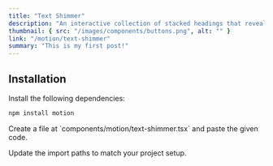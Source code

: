 ```yaml
---
title: "Text Shimmer"
description: "An interactive collection of stacked headings that reveal individual content sections with a click."
thumbnail: { src: "/images/components/buttons.png", alt: "" }
link: "/motion/text-shimmer"
summary: "This is my first post!"
---
```


<ComponentPreview name="text-shimmer-demo" />

## Installation

<Steps>
<Step>
Install the following dependencies:
</Step>

```bash 
npm install motion
```

<Step>
    Create a file at `components/motion/text-shimmer.tsx` and paste the given
    code.
</Step>

<CollapsibleSource name="text-shimmer" />

<Step>Update the import paths to match your project setup.</Step>

</Steps>
